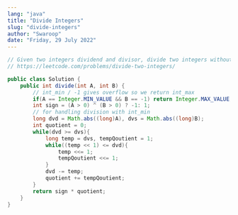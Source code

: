 ```yaml
---
lang: "java"
title: "Divide Integers"
slug: "divide-integers"
author: "Swaroop"
date: "Friday, 29 July 2022"
---
```

```java
// Given two integers dividend and divisor, divide two integers without using multiplication, division, and mod operator. Return the quotient after dividing dividend by divisor. Note: return INT_MAX if overflows
// https://leetcode.com/problems/divide-two-integers/

public class Solution {
    public int divide(int A, int B) {
        // int_min / -1 gives overflow so we return int_max
        if(A == Integer.MIN_VALUE && B == -1) return Integer.MAX_VALUE;
        int sign = (A > 0) ^ (B > 0) ? -1: 1;
        // for handling division with int_min
        long dvd = Math.abs((long)A), dvs = Math.abs((long)B);
        int quotient = 0;
        while(dvd >= dvs){
            long temp = dvs, tempQoutient = 1;
            while((temp << 1) <= dvd){
                temp <<= 1;
                tempQoutient <<= 1;
            }
            dvd -= temp;
            quotient += tempQoutient;
        }
        return sign * quotient;
    }
}

```